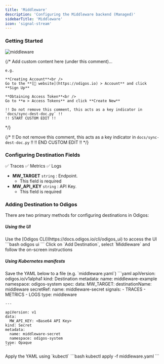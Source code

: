 ```yaml
---
title: 'Middleware'
description: 'Configuring the Middleware backend (Managed)'
sidebarTitle: 'Middleware'
icon: 'signal-stream'
---
```


### Getting Started

<img src="https://d15jtxgb40qetw.cloudfront.net/middleware.svg" alt="middleware" className="not-prose h-20" />

{/*
    Add custom content here (under this comment)...

    e.g.

    **Creating Account**<br />
    Go to the **[🔗 website](https://odigos.io) > Account** and click **Sign Up**

    **Obtaining Access Token**<br />
    Go to **⚙️ > Access Tokens** and click **Create New**

    !! Do not remove this comment, this acts as a key indicator in `docs/sync-dest-doc.py` !!
    !! START CUSTOM EDIT !!
*/}

{/*
    !! Do not remove this comment, this acts as a key indicator in `docs/sync-dest-doc.py` !!
    !! END CUSTOM EDIT !!
*/}

### Configuring Destination Fields

<Accordion title="Supported Signals:">
  ✅ Traces
  ✅ Metrics
  ✅ Logs
</Accordion>

- **MW_TARGET** `string` : Endpoint.
  - This field is required
- **MW_API_KEY** `string` : API Key.
  - This field is required

### Adding Destination to Odigos

There are two primary methods for configuring destinations in Odigos:

##### **Using the UI**

<Steps>
  <Step>
    Use the [Odigos CLI](https://docs.odigos.io/cli/odigos_ui) to access the UI
    ```bash
    odigos ui
    ```
  </Step>
  <Step>
    Click on `Add Destination`, select `Middleware` and follow the on-screen instructions
  </Step>
</Steps>

##### **Using Kubernetes manifests**

<Steps>
  <Step>
    Save the YAML below to a file (e.g. `middleware.yaml`)
    ```yaml
    apiVersion: odigos.io/v1alpha1
    kind: Destination
    metadata:
      name: middleware-example
      namespace: odigos-system
    spec:
      data:
        MW_TARGET: <Endpoint>
      destinationName: middleware
      secretRef:
        name: middleware-secret
      signals:
      - TRACES
      - METRICS
      - LOGS
      type: middleware

    ---

    apiVersion: v1
    data:
      MW_API_KEY: <Base64 API Key>
    kind: Secret
    metadata:
      name: middleware-secret
      namespace: odigos-system
    type: Opaque
    ```
  </Step>
  <Step>
    Apply the YAML using `kubectl`
    ```bash
    kubectl apply -f middleware.yaml
    ```
  </Step>
</Steps>